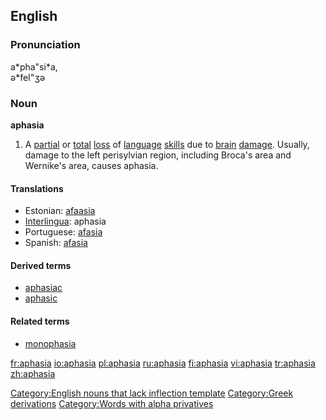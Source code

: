 {{wikipedia}}
==English==

===Pronunciation===
a*pha"si*a, <BR>
ә*feI"ʒә

===Noun===
'''aphasia'''

# {{pathology}} A [[partial]] or [[total]] [[loss]] of [[language]] [[skill]]s due to [[brain]] [[damage]]. Usually, damage to the left perisylvian region, including Broca's area and Wernike's area, causes aphasia.

====Translations====
*Estonian: [[afaasia]]
*[[Interlingua]]: aphasia
*Portuguese: [[afasia]] {{f}}
*Spanish: [[afasia]] {{f}}

====Derived terms====
* [[aphasiac]]
* [[aphasic]]

====Related terms====
* [[monophasia]]

[[Category:English nouns that lack inflection template]]
[[Category:Greek derivations]]
[[Category:Words with alpha privatives]]

[[fr:aphasia]]
[[io:aphasia]]
[[pl:aphasia]]
[[ru:aphasia]]
[[fi:aphasia]]
[[vi:aphasia]]
[[tr:aphasia]]
[[zh:aphasia]]